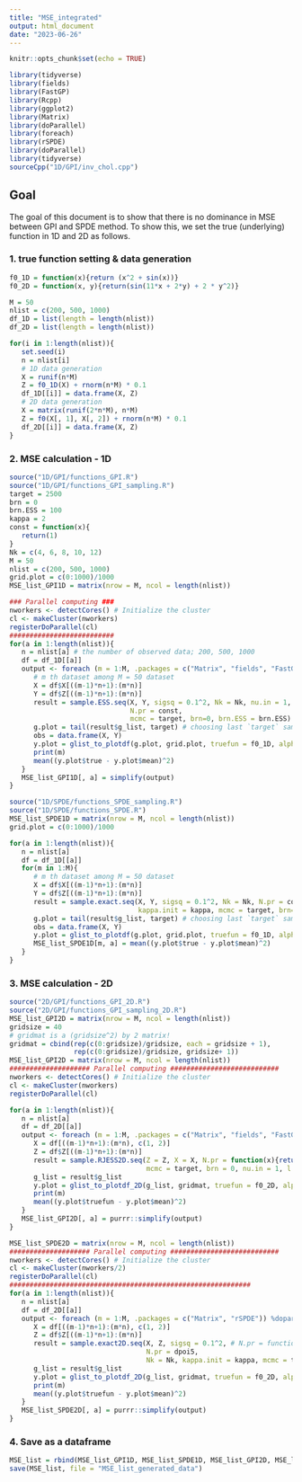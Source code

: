 ```yaml
---
title: "MSE_integrated"
output: html_document
date: "2023-06-26"
---
```


```r
knitr::opts_chunk$set(echo = TRUE)
```


```r
library(tidyverse)
library(fields)
library(FastGP)
library(Rcpp)
library(ggplot2)
library(Matrix)
library(doParallel)
library(foreach)
library(rSPDE)
library(doParallel)
library(tidyverse)
sourceCpp("1D/GPI/inv_chol.cpp")
```

## Goal

The goal of this document is to show that there is no dominance in MSE between GPI and SPDE method. To show this, we set the true (underlying) function in 1D and 2D as follows.

### 1. true function setting & data generation

```r
f0_1D = function(x){return (x^2 + sin(x))}
f0_2D = function(x, y){return(sin(11*x + 2*y) + 2 * y^2)}
```

```r
M = 50
nlist = c(200, 500, 1000)
df_1D = list(length = length(nlist))
df_2D = list(length = length(nlist))

for(i in 1:length(nlist)){
   set.seed(i)
   n = nlist[i]
   # 1D data generation
   X = runif(n*M)
   Z = f0_1D(X) + rnorm(n*M) * 0.1
   df_1D[[i]] = data.frame(X, Z)
   # 2D data generation
   X = matrix(runif(2*n*M), n*M)
   Z = f0(X[, 1], X[, 2]) + rnorm(n*M) * 0.1
   df_2D[[i]] = data.frame(X, Z)
}
```


### 2. MSE calculation - 1D

```r
source("1D/GPI/functions_GPI.R")
source("1D/GPI/functions_GPI_sampling.R")
target = 2500
brn = 0
brn.ESS = 100
kappa = 2
const = function(x){
   return(1)
}
Nk = c(4, 6, 8, 10, 12)
M = 50
nlist = c(200, 500, 1000)
grid.plot = c(0:1000)/1000
MSE_list_GPI1D = matrix(nrow = M, ncol = length(nlist))

### Parallel computing ###
nworkers <- detectCores() # Initialize the cluster
cl <- makeCluster(nworkers)
registerDoParallel(cl)
##########################
for(a in 1:length(nlist)){
   n = nlist[a] # the number of observed data; 200, 500, 1000
   df = df_1D[[a]]
   output <- foreach (m = 1:M, .packages = c("Matrix", "fields", "FastGP")) %dopar% {  
      # m th dataset among M = 50 dataset
      X = df$X[((m-1)*n+1):(m*n)]
      Y = df$Z[((m-1)*n+1):(m*n)]
      result = sample.ESS.seq(X, Y, sigsq = 0.1^2, Nk = Nk, nu.in = 1, l.in = 1/kappa,
                              N.pr = const,
                              mcmc = target, brn=0, brn.ESS = brn.ESS)
      g.plot = tail(result$g_list, target) # choosing last `target` samples
      obs = data.frame(X, Y)
      y.plot = glist_to_plotdf(g.plot, grid.plot, truefun = f0_1D, alpha1 = 0.95, alpha2 = 0.9)
      print(m)
      mean((y.plot$true - y.plot$mean)^2)
   }
   MSE_list_GPI1D[, a] = simplify(output)
}
```

```r
source("1D/SPDE/functions_SPDE_sampling.R")
source("1D/SPDE/functions_SPDE.R")
MSE_list_SPDE1D = matrix(nrow = M, ncol = length(nlist))
grid.plot = c(0:1000)/1000

for(a in 1:length(nlist)){
   n = nlist[a]
   df = df_1D[[a]]
   for(m in 1:M){
      # m th dataset among M = 50 dataset
      X = df$X[((m-1)*n+1):(m*n)]
      Y = df$Z[((m-1)*n+1):(m*n)]
      result = sample.exact.seq(X, Y, sigsq = 0.1^2, Nk = Nk, N.pr = const,
                                kappa.init = kappa, mcmc = target, brn=brn, seed = 1234)
      g.plot = tail(result$g_list, target) # choosing last `target` samples
      obs = data.frame(X, Y)
      y.plot = glist_to_plotdf(g.plot, grid.plot, truefun = f0_1D, alpha1 = 0.95, alpha2 = 0.9)
      MSE_list_SPDE1D[m, a] = mean((y.plot$true - y.plot$mean)^2)
   }
}
```

### 3. MSE calculation - 2D

```r
source("2D/GPI/functions_GPI_2D.R")
source("2D/GPI/functions_GPI_sampling_2D.R")
MSE_list_GPI2D = matrix(nrow = M, ncol = length(nlist))
gridsize = 40
# gridmat is a (gridsize^2) by 2 matrix!
gridmat = cbind(rep(c(0:gridsize)/gridsize, each = gridsize + 1),
                rep(c(0:gridsize)/gridsize, gridsize+ 1))
MSE_list_GPI2D = matrix(nrow = M, ncol = length(nlist))
#################### Parallel computing ###########################
nworkers <- detectCores() # Initialize the cluster
cl <- makeCluster(nworkers)
registerDoParallel(cl)

for(a in 1:length(nlist)){
   n = nlist[a]
   df = df_2D[[a]]
   output <- foreach (m = 1:M, .packages = c("Matrix", "fields", "FastGP")) %dopar% {
      X = df[((m-1)*n+1):(m*n), c(1, 2)]
      Z = df$Z[((m-1)*n+1):(m*n)]
      result = sample.RJESS2D.seq(Z = Z, X = X, N.pr = function(x){return(1)}, Nk = Nk, sigsq = 0.1^2,
                                  mcmc = target, brn = 0, nu.in = 1, l.in = 1/kappa, brn.ESS = brn.ESS)
      g_list = result$g_list
      y.plot = glist_to_plotdf_2D(g_list, gridmat, truefun = f0_2D, alpha1 = 0.9, alpha2 = 0.95)
      print(m)
      mean((y.plot$truefun - y.plot$mean)^2)
   }
   MSE_list_GPI2D[, a] = purrr::simplify(output)
}
```

```r
MSE_list_SPDE2D = matrix(nrow = M, ncol = length(nlist))
#################### Parallel computing ###########################
nworkers <- detectCores() # Initialize the cluster
cl <- makeCluster(nworkers/2)
registerDoParallel(cl)
############################################################
for(a in 1:length(nlist)){
   n = nlist[a]
   df = df_2D[[a]]
   output <- foreach (m = 1:M, .packages = c("Matrix", "rSPDE")) %dopar% {
      X = df[((m-1)*n+1):(m*n), c(1, 2)]
      Z = df$Z[((m-1)*n+1):(m*n)]
      result = sample.exact2D.seq(X, Z, sigsq = 0.1^2, # N.pr = function(x){return(1)},
                                  N.pr = dpoi5,
                                  Nk = Nk, kappa.init = kappa, mcmc = target, brn = brnin, seed = 1234)
      g_list = result$g_list
      y.plot = glist_to_plotdf_2D(g_list, gridmat, truefun = f0_2D, alpha1 = 0.9, alpha2 = 0.95)
      print(m)
      mean((y.plot$truefun - y.plot$mean)^2)
   }
   MSE_list_SPDE2D[, a] = purrr::simplify(output)
}
```

### 4. Save as a dataframe

```r
MSE_list = rbind(MSE_list_GPI1D, MSE_list_SPDE1D, MSE_list_GPI2D, MSE_list_SPDE2D)
save(MSE_list, file = "MSE_list_generated_data")
```





